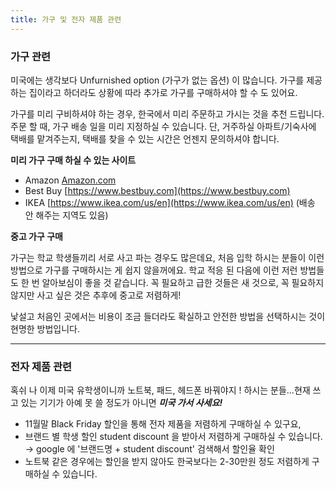 ```yaml
---
title: 가구 및 전자 제품 관련
---
```


### 가구 관련

미국에는 생각보다 Unfurnished option (가구가 없는 옵션) 이 많습니다. 가구를 제공하는 집이라고 하더라도 상황에 따라 추가로 가구를 구매하셔야 할 수 도 있어요.

가구를 미리 구비하셔야 하는 경우, 한국에서 미리 주문하고 가시는 것을 추천 드립니다. 주문 할 때, 가구 배송 일을 미리 지정하실 수 있습니다. 단, 거주하실 아파트/기숙사에 택배를 맡겨주는지, 택배를 찾을 수 있는 시간은 언젠지 문의하셔야 합니다.

**미리 가구 구매 하실 수 있는 사이트**

- Amazon [Amazon.com](http://amazon.com)
- Best Buy [https://www.bestbuy.com](https://www.bestbuy.com)
- IKEA [https://www.ikea.com/us/en](https://www.ikea.com/us/en) (배송 안 해주는 지역도 있음)

**중고 가구 구매**

가구는 학교 학생들끼리 서로 사고 파는 경우도 많은데요, 처음 입학 하시는 분들이 이런 방법으로 가구를 구매하시는 게 쉽지 않을꺼에요. 학교 적응 된 다음에 이런 저런 방법들도 한 번 알아보심이 좋을 것 같습니다. 꼭 필요하고 급한 것들은 새 것으로, 꼭 필요하지 않지만 사고 싶은 것은 추후에 중고로 저렴하게!

낯설고 처음인 곳에서는 비용이 조금 들더라도 확실하고 안전한 방법을 선택하시는 것이 현명한 방법입니다.

---

### 전자 제품 관련

혹쉬 나 이제 미국 유학생이니까 노트북, 패드, 헤드폰 바꿔야지 ! 하시는 분들...현재 쓰고 있는 기기가 아예 못 쓸 정도가 아니면 **_미국 가서 사세요!_**

- 11월말 Black Friday 할인을 통해 전자 제품을 저렴하게 구매하실 수 있구요,
- 브랜드 별 학생 할인 student discount 을 받아서 저렴하게 구매하실 수 있습니다.
  → google 에 '브랜드명 + student discount' 검색해서 할인율 확인
- 노트북 같은 경우에는 할인을 받지 않아도 한국보다는 2-30만원 정도 저렴하게 구매하실 수 있습니다.
